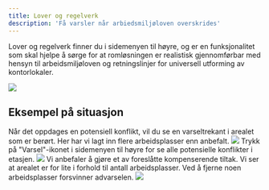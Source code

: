 ```yaml
---
title: Lover og regelverk
description: 'Få varsler når arbiedsmiljøloven overskrides'
---
```


Lover og regelverk finner du i sidemenyen til høyre, og er en funksjonalitet som skal hjelpe å sørge for at romløsningen er realistisk gjennomførbar med hensyn til arbeidsmiljøloven og retningslinjer for universell utforming av kontorlokaler.

<Frame type="glass">
    <img src="/images/engine/innstillinger/lover-og-regelverk/eksempel.png" />
</Frame>

## Eksempel på situasjon

<Steps>
  <Step title="Du mottar et varsel">
    Når det oppdages en potensiell konflikt, vil du se en varseltrekant i arealet som er berørt. Her har vi lagt inn flere arbeidsplasser enn anbefalt.
    <Frame type="glass">
        <img src="/images/engine/innstillinger/lover-og-regelverk/steg-1.png" />
    </Frame>
  </Step>
  <Step title="Les advarsel">
    Trykk på "Varsel"-ikonet i sidemenyen til høyre for se alle potensielle konflikter i etasjen.
    <Frame type="glass">
        <img src="/images/engine/innstillinger/lover-og-regelverk/steg-2.png" />
    </Frame>
  </Step>
  <Step title="Gjør tiltak">
    Vi anbefaler å gjøre et av foreslåtte kompenserende tiltak. Vi ser at arealet er for lite i forhold til antall arbeidsplasser. Ved å fjerne noen arbeidsplasser forsvinner advarselen.
    <Frame type="glass">
        <img src="/images/engine/innstillinger/lover-og-regelverk/steg-3.png" />
    </Frame>
  </Step>
</Steps>

